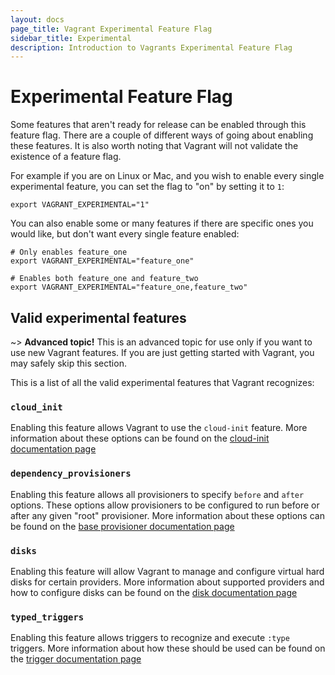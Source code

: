 ```yaml
---
layout: docs
page_title: Vagrant Experimental Feature Flag
sidebar_title: Experimental
description: Introduction to Vagrants Experimental Feature Flag
---
```


# Experimental Feature Flag

Some features that aren't ready for release can be enabled through this feature
flag. There are a couple of different ways of going about enabling these features.
It is also worth noting that Vagrant will not validate the existence of a feature
flag.

For example if you are on Linux or Mac, and you wish to enable every single experimental feature, you can set the flag
to "on" by setting it to `1`:

```shell
export VAGRANT_EXPERIMENTAL="1"
```

You can also enable some or many features if there are specific ones you would like,
but don't want every single feature enabled:

```shell
# Only enables feature_one
export VAGRANT_EXPERIMENTAL="feature_one"
```

```shell
# Enables both feature_one and feature_two
export VAGRANT_EXPERIMENTAL="feature_one,feature_two"
```

## Valid experimental features

~> **Advanced topic!** This is an advanced topic for use only if
you want to use new Vagrant features. If you are just getting
started with Vagrant, you may safely skip this section.

This is a list of all the valid experimental features that Vagrant recognizes:

### `cloud_init`

Enabling this feature allows Vagrant to use the `cloud-init` feature. More
information about these options can be found on the [cloud-init documentation page](/docs/cloud-init/basic_usage)

### `dependency_provisioners`

Enabling this feature allows all provisioners to specify `before` and `after`
options. These options allow provisioners to be configured to run before or after
any given "root" provisioner. More information about these options can be found
on the [base provisioner documentation page](/docs/provisioning/basic_usage)

### `disks`

Enabling this feature will allow Vagrant to manage and configure virtual hard disks
for certain providers. More information about supported providers and how to
configure disks can be found on the [disk documentation page](/docs/disks)

### `typed_triggers`

Enabling this feature allows triggers to recognize and execute `:type` triggers.
More information about how these should be used can be found on the [trigger documentation page](/docs/triggers/configuration#trigger-types)

